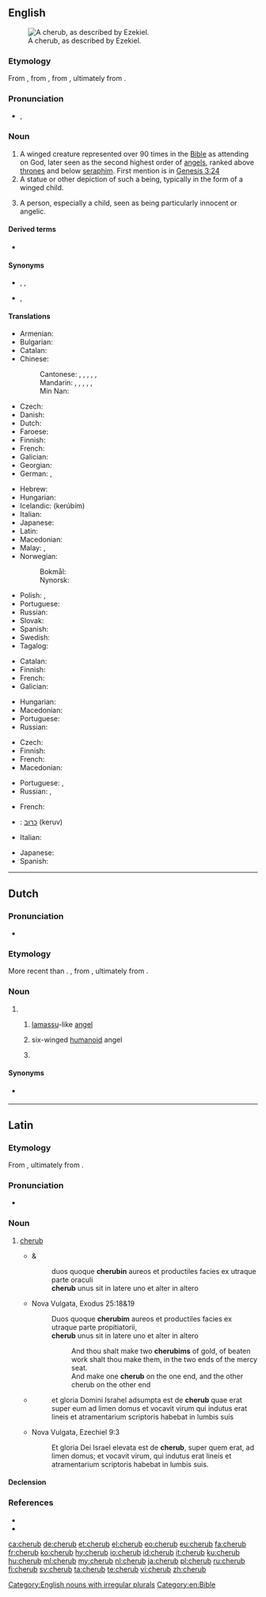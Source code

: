 {{also|Cherub}}
==English==
[[File:Tetramorph meteora.jpg|thumb|A cherub, as described by Ezekiel.]]

===Etymology===
From {{etyl|ang|en}} {{m|ang|cerubin}}, from {{etyl|LL.|en}} {{m|la|cherub}}, from {{etyl|grc|en}} {{m|grc|χερούβ}}, ultimately from {{etyl|he|en}} {{m|he|כרוב|כְּרוּב|tr=kerúv}}.

===Pronunciation===
* {{enPR|chĕrʹəb}}, {{IPA|/ˈtʃɛrəb/|lang=en}}

===Noun===
{{en-noun|s|cherubim|cherubims}}

# A winged creature represented over 90 times in the [[Bible]] as attending on God, later seen as the second highest order of [[angels]], ranked above [[throne]]s and below [[seraph]]im. First mention is in [http://en.wikisource.org/wiki/Bible_%28World_English%29/Genesis#Chapter_3 Genesis 3:24]
# A statue or other depiction of such a being, typically in the form of a winged child.
# {{lb|en|figuratively}} A person, especially a child, seen as being particularly innocent or angelic.

====Derived terms====
* {{l|en|cherubic}}

====Synonyms====
* {{sense|winged child}} {{l|en|cupid}}, {{l|en|putto}}, {{l|en|amoretto}}
* {{sense|innocent or angelic person}} {{l|en|angel}}, {{l|en|innocent}}

====Translations====
{{trans-top|winged creature represented in the Bible as attending on God}}
* Armenian: {{t+|hy|քերովբե|sc=Armn}}
* Bulgarian: {{t|bg|херуви́м|m}}
* Catalan: {{t|ca|querubí|m}}
* Chinese:
*: Cantonese: {{t|yue|智天使|tr=zi3 tin1 si3|sc=Hani}}, {{t|yue|基路伯|tr=gei1 lou6 baak3|sc=Hani}}, {{t|yue|革魯賓|sc=Hani}}, {{t|yue|革鲁宾|tr=gaak3 lou5 ban1|sc=Hani}} {{qualifier|Catholic}}, {{t|yue|赫魯賓|sc=Hani}}, {{t|yue|赫鲁宾|tr=haak1 lou5 ban1|sc=Hani}} {{qualifier|Orthodox}}
*: Mandarin: {{t|cmn|智天使|tr=zhìtiānshǐ|sc=Hani}}, {{t|cmn|基路伯|tr=jīlùbó|sc=Hani}}, {{t|cmn|革魯賓|sc=Hani}}, {{t|cmn|革鲁宾|tr=gélǔbīn|sc=Hani}} {{qualifier|Catholic}}, {{t|cmn|赫魯賓|sc=Hani}}, {{t|cmn|赫鲁宾|tr=hèlǔbīn|sc=Hani}} {{qualifier|Orthodox}}
*: Min Nan: {{t|nan|基路冰|tr=ki-lō͘-peng|sc=Hani}}
* Czech: {{t|cs|cherubín|m}}
* Danish: {{t|da|kerub|c}}
* Dutch: {{t+|nl|cherub|m}}
* Faroese: {{t|fo|kerúbur|m}}
* Finnish: {{t+|fi|kerubi}}
* French: {{t+|fr|chérubin|m}}
* Galician: {{t|gl|querubín|m}}
* Georgian: {{t|ka|ქერუბინი|sc=Geor}}
* German: {{t+|de|Cherub|m}}, {{t+|de|Kerub|m}}
{{trans-mid}}
* Hebrew: {{t+|he|כְּרוּב|m|tr=kerúv|sc=Hebr}}
* Hungarian: {{t|hu|kerub}}
* Icelandic: {{t|is|kerúb|m}} (kerúbím)
* Italian: {{t+|it|cherubino}}
* Japanese: {{t+|ja|智天使|tr=chitenshi}}
* Latin: {{t|la|cherub|m}}
* Macedonian: {{t|mk|херувим|m}}
* Malay: {{t|ms|kerubin}}, {{t|ms|kerubian}}
* Norwegian:
*: Bokmål: {{t|no|kjerub|m}}
*: Nynorsk: {{t|nn|kjerub|m}}
* Polish: {{t+|pl|cherubin|m}}, {{t+|pl|cherub|m}}
* Portuguese: {{t+|pt|querubim}}
* Russian: {{t+|ru|херуви́м|m}}
* Slovak: {{t+|sk|cherubín|m}}
* Spanish: {{t+|es|querubín|m}}
* Swedish: {{t+|sv|kerub|c}}
* Tagalog: {{t|tl|kerubin}}
{{trans-bottom}}

{{trans-top|statue or other depiction of such a being}}
* Catalan: {{t|ca|querubí|m}}
* Finnish: {{t+|fi|kerubi}}
* French: {{t+|fr|chérubin|m}}
* Galician: {{t|gl|querubín|m}}
{{trans-mid}}
* Hungarian: {{t|hu|kerub}}
* Macedonian: {{t|mk|херувим|m}}
* Portuguese: {{t+|pt|querubim|m}}
* Russian: {{t+|ru|херуви́м|m}}
{{trans-bottom}}

{{trans-top|person seen as being particularly innocent or angelic}}
* Czech: {{t+|cs|andílek|m}}
* Finnish: {{t+|fi|enkeli}}
* French: {{t+|fr|chérubin|m}}
* Macedonian: {{t|mk|ангелче|n}}
{{trans-mid}}
* Portuguese: {{t+|pt|anjo|m}}, {{t+|pt|anjinho|m}}
* Russian: {{t+|ru|ангело́к|m}}, {{t+|ru|ангело́чек|m}}
{{trans-bottom}}

{{checktrans-top}}
* French: {{t+check|fr|chérubin|m}}
* {{ttbc|he}}: [[כרוב|כרוּב]] (keruv) {{g|m}}
* Italian: {{t+check|it|cherubino|m}}
{{trans-mid}}
* Japanese: {{t-check|ja|智天使|tr=ちてんし, chitenshi}}
* Spanish: {{t+check|es|querubín|m}}
{{trans-bottom}}

[[Category:English nouns with irregular plurals]]
[[Category:en:Bible]]
----

==Dutch==

===Pronunciation===
* {{IPA|lang=nl|/ˈxeː.rʏp/}}

===Etymology===
More recent than {{m|nl|cherubijn}}. {{bor|nl|la|cherub}}, from {{der|nl|grc|χερούβ}}, ultimately from {{der|nl|hbo|כְּרוּב|tr=k'rúv}}.

===Noun===
{{nl-noun|m|-s|cherubje}}

# {{l|en|cherub}}
## {{lb|nl|Bible|historical}} [[lamassu]]-like [[angel]]
## {{lb|nl|Bible|religion}} six-winged [[humanoid]] angel
## {{lb|nl|art}} {{l|en|putto}}

====Synonyms====
* {{sense|all senses}} {{l|nl|cherubijn}}

----

==Latin==

===Etymology===
From {{der|la|grc|χερούβ}}, ultimately from {{der|la|he|כרוב|כְּרוּב|tr=kerúv}}.

===Pronunciation===
* {{la-IPA|cherub|eccl=1}}

===Noun===
{{la-noun|cherub|cherub|m|irregular}}

# {{lb|la|indeclinable|Christianity}} [[#English|cherub]]
#* {{RQ:Vulgate|Exodus|25|18}} & {{RQ:Vulgate|Exodus|25|19}}
#*: duos quoque '''cherubin''' aureos et productiles facies ex utraque parte oraculi
#*: '''cherub''' unus sit in latere uno et alter in altero
#* Nova Vulgata, Exodus 25:18&19
#*: Duos quoque '''cherubim''' aureos et productiles facies ex utraque parte propitiatorii,
#*: '''cherub''' unus sit in latere uno et alter in altero
#*:: And thou shalt make two '''cherubims''' of gold, of beaten work shalt thou make them, in the two ends of the mercy seat.
#*:: And make one '''cherub''' on the one end, and the other cherub on the other end
#* {{RQ:Vulgate|Ezechiel|9|3}}
#*: et gloria Domini Israhel adsumpta est de '''cherub''' quae erat super eum ad limen domus et vocavit virum qui indutus erat lineis et atramentarium scriptoris habebat in lumbis suis
#* Nova Vulgata, Ezechiel 9:3
#*: Et gloria Dei Israel elevata est de '''cherub''', super quem erat, ad limen domus; et vocavit virum, qui indutus erat lineis et atramentarium scriptoris habebat in lumbis suis.

====Declension====
{{la-decl-irreg|noun=1|cherub}}

===References===
* {{R:L&S}}
* {{R:Gaffiot}}

[[ca:cherub]]
[[de:cherub]]
[[et:cherub]]
[[el:cherub]]
[[eo:cherub]]
[[eu:cherub]]
[[fa:cherub]]
[[fr:cherub]]
[[ko:cherub]]
[[hy:cherub]]
[[io:cherub]]
[[id:cherub]]
[[it:cherub]]
[[ku:cherub]]
[[hu:cherub]]
[[ml:cherub]]
[[my:cherub]]
[[nl:cherub]]
[[ja:cherub]]
[[pl:cherub]]
[[ru:cherub]]
[[fi:cherub]]
[[sv:cherub]]
[[ta:cherub]]
[[te:cherub]]
[[vi:cherub]]
[[zh:cherub]]